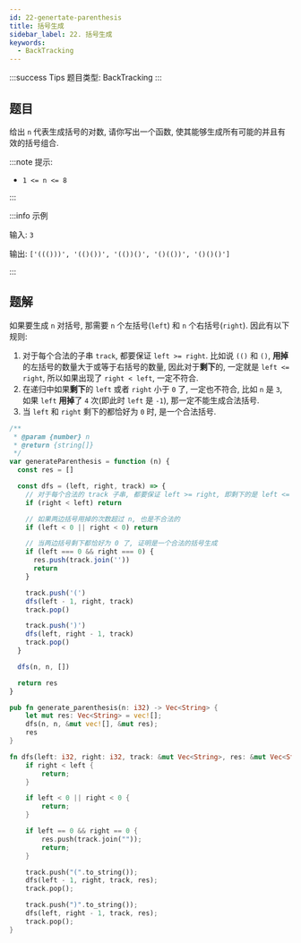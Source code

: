 ```yaml
---
id: 22-genertate-parenthesis
title: 括号生成
sidebar_label: 22. 括号生成
keywords:
  - BackTracking
---
```


:::success Tips
题目类型: BackTracking
:::

## 题目

给出 `n` 代表生成括号的对数, 请你写出一个函数, 使其能够生成所有可能的并且有效的括号组合.

:::note 提示:

- `1 <= n <= 8`

:::

:::info 示例

输入: `3`

输出: `['((()))', '(()())', '(())()', '()(())', '()()()']`

:::

## 题解


如果要生成 `n` 对括号, 那需要 `n` 个左括号(`left`) 和 `n` 个右括号(`right`). 因此有以下规则:

1. 对于每个合法的子串 `track`, 都要保证 `left >= right`. 比如说 `(()` 和 `()`, **用掉**的左括号的数量大于或等于右括号的数量, 因此对于**剩下**的, 一定就是 `left <= right`, 所以如果出现了 `right < left`, 一定不符合.
2. 在递归中如果**剩下**的 `left` 或者 `right` 小于 `0` 了, 一定也不符合, 比如 `n` 是 `3`, 如果 `left` **用掉**了 `4` 次(即此时 `left` 是 `-1`), 那一定不能生成合法括号.
3. 当 `left` 和 `right` 剩下的都恰好为 `0` 时, 是一个合法括号.

<Tabs>
  <TabItem value="JavaScript" label="JavaScript" default>

```ts
/**
 * @param {number} n
 * @return {string[]}
 */
var generateParenthesis = function (n) {
  const res = []

  const dfs = (left, right, track) => {
    // 对于每个合法的 track 子串, 都要保证 left >= right, 即剩下的是 left <= right, 反之不合法
    if (right < left) return

    // 如果两边括号用掉的次数超过 n, 也是不合法的
    if (left < 0 || right < 0) return

    // 当两边括号剩下都恰好为 0 了, 证明是一个合法的括号生成
    if (left === 0 && right === 0) {
      res.push(track.join(''))
      return
    }

    track.push('(')
    dfs(left - 1, right, track)
    track.pop()

    track.push(')')
    dfs(left, right - 1, track)
    track.pop()
  }

  dfs(n, n, [])

  return res
}
```

</TabItem>
<TabItem value="Rust" label="Rust">

```rust
pub fn generate_parenthesis(n: i32) -> Vec<String> {
    let mut res: Vec<String> = vec![];
    dfs(n, n, &mut vec![], &mut res);
    res
}

fn dfs(left: i32, right: i32, track: &mut Vec<String>, res: &mut Vec<String>) {
    if right < left {
        return;
    }

    if left < 0 || right < 0 {
        return;
    }

    if left == 0 && right == 0 {
        res.push(track.join(""));
        return;
    }

    track.push("(".to_string());
    dfs(left - 1, right, track, res);
    track.pop();

    track.push(")".to_string());
    dfs(left, right - 1, track, res);
    track.pop();
}
```

</TabItem>
</Tabs>
